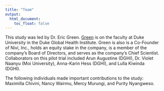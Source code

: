 ```yaml
---
title: "Team"
output:
  html_document:
    toc_float: false
---
```


This study was led by Dr. Eric Green. [Green](https://globalhealth.duke.edu/people/faculty/green-eric) is on the faculty at Duke University in the Duke Global Health Institute. Green is also is a Co-Founder of Nivi, Inc., holds an equity stake in the company, is a member of the company's Board of Directors, and serves as the company's Chief Scientist. Collaborators on this pilot trial included Arun Augustine (DGHI), Dr. Violet Naanyu (Moi University), Anna-Karin Hess (DGHI), and Lulla Kiwinda (DGHI).

The following individuals made important contributions to the study: Maximilla Chivini, Nancy Wairmu, Mercy Murungi, and Purity Nyangweso.